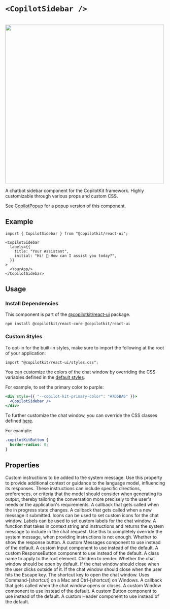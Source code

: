 
# `<CopilotSidebar />`

<br/>
<img src="/images/CopilotSidebar.gif" width="500" />

A chatbot sidebar component for the CopilotKit framework. Highly customizable through various props and custom CSS.

See [CopilotPopup](/reference/components/CopilotPopup) for a popup version of this component.

## Example

```tsx
import { CopilotSidebar } from "@copilotkit/react-ui";

<CopilotSidebar
  labels={{
    title: "Your Assistant",
    initial: "Hi! 👋 How can I assist you today?",
  }}
>
  <YourApp/>
</CopilotSidebar>
```

## Usage

### Install Dependencies

This component is part of the [@copilotkit/react-ui](https://npmjs.com/package/@copilotkit/react-ui) package.

```shell npm2yarn \"@copilotkit/react-ui"\
npm install @copilotkit/react-core @copilotkit/react-ui
```

### Custom Styles

To opt-in for the built-in styles, make sure to import the following at the root of your application:

```tsx
import "@copilotkit/react-ui/styles.css";
```

You can customize the colors of the chat window by overriding the CSS variables
defined in the [default styles](https://github.com/CopilotKit/CopilotKit/blob/main/CopilotKit/packages/react-ui/src/css/colors.css).
 
For example, to set the primary color to purple:
 
```jsx
<div style={{ "--copilot-kit-primary-color": "#7D5BA6" }}>
  <CopilotSidebar />
</div>
```
 
To further customize the chat window, you can override the CSS classes defined
[here](https://github.com/CopilotKit/CopilotKit/blob/main/CopilotKit/packages/react-ui/src/css/).
 
For example:
 
```css
.copilotKitButton {
  border-radius: 0;
}
```

## Properties

<PropertyReference name="instructions" type="string" >
Custom instructions to be added to the system message. Use this property to
  provide additional context or guidance to the language model, influencing
  its responses. These instructions can include specific directions,
  preferences, or criteria that the model should consider when generating
  its output, thereby tailoring the conversation more precisely to the
  user's needs or the application's requirements.
</PropertyReference>

<PropertyReference name="onInProgress" type="(inProgress: boolean) => void" >
A callback that gets called when the in progress state changes.
</PropertyReference>

<PropertyReference name="onSubmitMessage" type="(message: string) => void" >
A callback that gets called when a new message it submitted.
</PropertyReference>

<PropertyReference name="icons" type="CopilotChatIcons" >
Icons can be used to set custom icons for the chat window.
</PropertyReference>

<PropertyReference name="labels" type="CopilotChatLabels" >
Labels can be used to set custom labels for the chat window.
</PropertyReference>

<PropertyReference name="makeSystemMessage" type="SystemMessageFunction" >
A function that takes in context string and instructions and returns
  the system message to include in the chat request.
  Use this to completely override the system message, when providing
  instructions is not enough.
</PropertyReference>

<PropertyReference name="showResponseButton" type="boolean" >
Whether to show the response button.
</PropertyReference>

<PropertyReference name="Messages" type="React.ComponentType<MessagesProps>" >
A custom Messages component to use instead of the default.
</PropertyReference>

<PropertyReference name="Input" type="React.ComponentType<InputProps>" >
A custom Input component to use instead of the default.
</PropertyReference>

<PropertyReference name="ResponseButton" type="React.ComponentType<ResponseButtonProps>" >
A custom ResponseButton component to use instead of the default.
</PropertyReference>

<PropertyReference name="className" type="string" >
A class name to apply to the root element.
</PropertyReference>

<PropertyReference name="children" type="React.ReactNode" >
Children to render.
</PropertyReference>

<PropertyReference name="defaultOpen" type="boolean" >
Whether the chat window should be open by default.
</PropertyReference>

<PropertyReference name="clickOutsideToClose" type="boolean" >
If the chat window should close when the user clicks outside of it.
</PropertyReference>

<PropertyReference name="hitEscapeToClose" type="boolean" >
If the chat window should close when the user hits the Escape key.
</PropertyReference>

<PropertyReference name="shortcut" type="string" >
The shortcut key to open the chat window.
  Uses Command-[shortcut] on a Mac and Ctrl-[shortcut] on Windows.
</PropertyReference>

<PropertyReference name="onSetOpen" type="(open: boolean) => void" >
A callback that gets called when the chat window opens or closes.
</PropertyReference>

<PropertyReference name="Window" type="React.ComponentType<WindowProps>" >
A custom Window component to use instead of the default.
</PropertyReference>

<PropertyReference name="Button" type="React.ComponentType<ButtonProps>" >
A custom Button component to use instead of the default.
</PropertyReference>

<PropertyReference name="Header" type="React.ComponentType<HeaderProps>" >
A custom Header component to use instead of the default.
</PropertyReference>